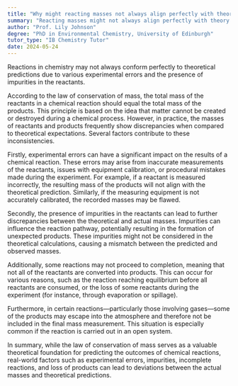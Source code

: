 ```yaml
---
title: "Why might reacting masses not always align perfectly with theory?"
summary: "Reacting masses might not always align perfectly with theory due to experimental errors and impurities in the reactants."
author: "Prof. Lily Johnson"
degree: "PhD in Environmental Chemistry, University of Edinburgh"
tutor_type: "IB Chemistry Tutor"
date: 2024-05-24
---
```


Reactions in chemistry may not always conform perfectly to theoretical predictions due to various experimental errors and the presence of impurities in the reactants.

According to the law of conservation of mass, the total mass of the reactants in a chemical reaction should equal the total mass of the products. This principle is based on the idea that matter cannot be created or destroyed during a chemical process. However, in practice, the masses of reactants and products frequently show discrepancies when compared to theoretical expectations. Several factors contribute to these inconsistencies.

Firstly, experimental errors can have a significant impact on the results of a chemical reaction. These errors may arise from inaccurate measurements of the reactants, issues with equipment calibration, or procedural mistakes made during the experiment. For example, if a reactant is measured incorrectly, the resulting mass of the products will not align with the theoretical prediction. Similarly, if the measuring equipment is not accurately calibrated, the recorded masses may be flawed.

Secondly, the presence of impurities in the reactants can lead to further discrepancies between the theoretical and actual masses. Impurities can influence the reaction pathway, potentially resulting in the formation of unexpected products. These impurities might not be considered in the theoretical calculations, causing a mismatch between the predicted and observed masses.

Additionally, some reactions may not proceed to completion, meaning that not all of the reactants are converted into products. This can occur for various reasons, such as the reaction reaching equilibrium before all reactants are consumed, or the loss of some reactants during the experiment (for instance, through evaporation or spillage).

Furthermore, in certain reactions—particularly those involving gases—some of the products may escape into the atmosphere and therefore not be included in the final mass measurement. This situation is especially common if the reaction is carried out in an open system.

In summary, while the law of conservation of mass serves as a valuable theoretical foundation for predicting the outcomes of chemical reactions, real-world factors such as experimental errors, impurities, incomplete reactions, and loss of products can lead to deviations between the actual masses and theoretical predictions.
    